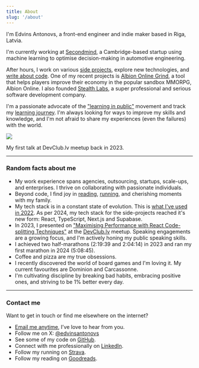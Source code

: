 ---
title: About
slug: '/about'
---

<div style={{ fontSize: '22px' }}>
  I'm Edvins Antonovs, a front-end engineer and indie maker based in Riga, Latvia.
</div>

I'm currently working at [Secondmind](https://secondmind.ai/), a Cambridge-based startup using machine learning to optimise decision-making in automotive engineering.

After hours, I work on various [side projects](/projects), explore new technologies, and [write about code](/blog). One of my recent projects is [Albion Online Grind](https://albiononlinegrind.com), a tool that helps players improve their economy in the popular sandbox MMORPG, Albion Online. I also founded [Stealth Labs](https://www.stealthlabs.dev/), a super professional and serious software development company.

I'm a passionate advocate of the ["learning in public"](https://www.swyx.io/learn-in-public/) movement and track my [learning journey](/self-education). I'm always looking for ways to improve my skills and knowledge, and I'm not afraid to share my experiences (even the failures) with the world.

![](/talk.jpeg)

<div style={{ textAlign: 'center' }}>My first talk at DevClub.lv meetup back in 2023.</div>

---

### Random facts about me

- My work experience spans agencies, outsourcing, startups, scale-ups, and enterprises. I thrive on collaborating with passionate individuals.
- Beyond code, I find joy in [reading](https://www.goodreads.com/user/show/80549857-edvins-antonovs), [running](https://www.strava.com/athletes/29502472), and cherishing moments with my family.
- My tech stack is in a constant state of evolution. This is [what I've used in 2022](/my-tech-stack). As per 2024, my tech stack for the side-projects reached it's new form: React, TypeScript, Next.js and Supabase.
- In 2023, I presented on ["Maximising Performance with React Code-splitting Techniques"](/my-first-talk) at the [DevClub.lv](https://devclub.lv/) meetup. Speaking engagements are a growing focus, and I'm actively honing my public speaking skills.
- I achieved two half-marathons (2:19:39 and 2:04:14) in 2023 and ran my first marathon in 2024 (5:08:45).
- Coffee and pizza are my true obsessions.
- I recently discovered the world of board games and I'm loving it. My current favourites are Dominion and Carcassonne.
- I'm cultivating discipline by breaking bad habits, embracing positive ones, and striving to be 1% better every day.

---

### Contact me

Want to get in touch or find me elsewhere on the internet?

- <a href="mailto:ummahusla@gmail.com">Email me anytime</a>, I’ve love to hear from you.
- Follow me on X: [@edvinsantonovs](https://x.com/edvinsantonovs)
- See some of my code on [GitHub](https://github.com/ummahusla).
- Connect with me professionally on [LinkedIn](https://www.linkedin.com/in/edvinsantonovs/).
- Follow my running on [Strava](https://www.strava.com/athletes/29502472).
- Follow my reading on [Goodreads](https://www.goodreads.com/user/show/80549857-edvins-antonovs).
